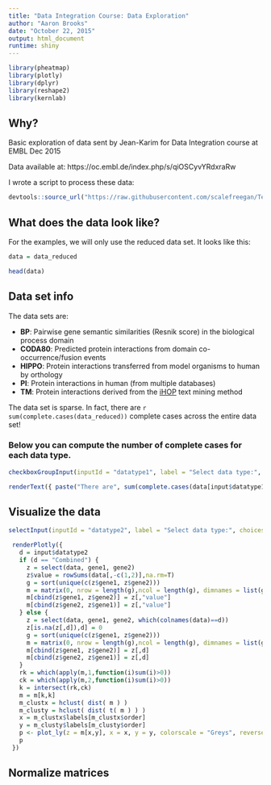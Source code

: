 ```yaml
---
title: "Data Integration Course: Data Exploration"
author: "Aaron Brooks"
date: "October 22, 2015"
output: html_document
runtime: shiny
---
```


```r
library(pheatmap)
library(plotly)
library(dplyr)
library(reshape2)
library(kernlab)
```

## Why?

Basic exploration of data sent by Jean-Karim for Data Integration course at EMBL Dec 2015

Data available at: https://oc.embl.de/index.php/s/qiOSCyvYRdxraRw

I wrote a script to process these data:

```r
devtools::source_url("https://raw.githubusercontent.com/scalefreegan/Teaching/master/DataIntegration/readData.R")
```

## What does the data look like?

For the examples, we will only use the reduced data set. It looks like this:

```r
data = data_reduced

head(data)
```

## Data set info

The data sets are: 

* __BP__: Pairwise gene semantic similarities (Resnik score) in the biological process domain
* __CODA80__: Predicted protein interactions from domain co-occurrence/fusion events
* __HIPPO__: Protein interactions transferred from model organisms to human by orthology
* __PI__: Protein interactions in human (from multiple databases)
* __TM__: Protein interactions derived from the [iHOP](http://www.ihop-net.org/UniPub/iHOP/help.html) text mining method

The data set is sparse. In fact, there are `r sum(complete.cases(data_reduced))` complete cases across the entire data set! 

### Below you can compute the number of complete cases for each data type.

```r
checkboxGroupInput(inputId = "datatype1", label = "Select data type:", choices = colnames(data)[-c(1,2)], inline = T)
```

```r
renderText({ paste("There are", sum(complete.cases(data[input$datatype1])), "complete cases across these data sets", sep= " " )})
```

## Visualize the data

```r
selectInput(inputId = "datatype2", label = "Select data type:", choices = c(colnames(data_reduced)[-c(1,2)],"Combined"), selected = 1)
```

```r
 renderPlotly({
   d = input$datatype2
   if (d == "Combined") {
     z = select(data, gene1, gene2)
     z$value = rowSums(data[,-c(1,2)],na.rm=T)
     g = sort(unique(c(z$gene1, z$gene2)))
     m = matrix(0, nrow = length(g),ncol = length(g), dimnames = list(g,g))
     m[cbind(z$gene1, z$gene2)] = z[,"value"]
     m[cbind(z$gene2, z$gene1)] = z[,"value"]
   } else {
     z = select(data, gene1, gene2, which(colnames(data)==d))
     z[is.na(z[,d]),d] = 0
     g = sort(unique(c(z$gene1, z$gene2)))
     m = matrix(0, nrow = length(g),ncol = length(g), dimnames = list(g,g))
     m[cbind(z$gene1, z$gene2)] = z[,d]
     m[cbind(z$gene2, z$gene1)] = z[,d]
   }
   rk = which(apply(m,1,function(i)sum(i)>0))
   ck = which(apply(m,2,function(i)sum(i)>0))
   k = intersect(rk,ck)
   m = m[k,k]
   m_clustx = hclust( dist( m ) )
   m_clusty = hclust( dist( t( m ) ) )
   x = m_clustx$labels[m_clustx$order]
   y = m_clusty$labels[m_clusty$order]
   p <- plot_ly(z = m[x,y], x = x, y = y, colorscale = "Greys", reversescale =T, zauto = F, zmin = 0, zmax = quantile(m[m>0],.9), type = "heatmap", filename="data")
   p
 })
```

## Normalize matrices




